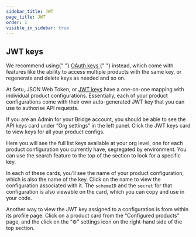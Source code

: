```yaml
---
sidebar_title: JWT
page_title: JWT
order: 1
visible_in_sidebar: true
---
```


## JWT keys

<Callout type="warning">
  We recommend using{" "}
  <a href="/dev-tools/bridge/org-settings/api-keys/oauth" target="_blank">
    OAuth keys
  </a>{" "}
  instead, which come with features like the ability to access multiple products
  with the same key, or regenerate and delete keys as needed and so on.
</Callout>

<br />

At Setu, JSON Web Token, or <a href="/dev-tools/bridge/org-settings/api-keys/jwt-auth" target="_blank">JWT keys</a> have a one-on-one mapping with individual product configurations. Essentially, each of your product configurations come with their own auto-generated JWT key that you can use to authorise API requests.

If you are an Admin for your Bridge account, you should be able to see the API keys card under “Org settings” in the left panel. Click the JWT keys card to view keys for all your product configs.

<MainImage
  src="https://storage.googleapis.com/strapi-assets/latest/jwt_home_670204009e/jwt_home_670204009e.png"
  alt="JWT keys"
/>

Here you will see the full list keys available at your org level, one for each product configuration you currently have, segregated by environment. You can use the search feature to the top of the section to look for a specific key.

In each of these cards, you’ll see the name of your product configuration, which is also the name of the key. Click on the name to view the configuration associated with it. The `schemeID` and the `secret` for that configuration is also viewable on the card, which you can copy and use in your code.

Another way to view the JWT key assigned to a configuration is from within its profile page.
Click on a product card from the “Configured products” page, and the click on the “⚙” settings icon on the right-hand side of the top section.

<MainImage
  src="https://storage.googleapis.com/strapi-assets/latest/jwt_settings_2e16a1cc1a/jwt_settings_2e16a1cc1a.gif"
  alt="JWT key settings"
/>

<WasPageHelpful />
